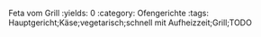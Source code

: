 Feta vom Grill
:yields: 0
:category: Ofengerichte
:tags: Hauptgericht;Käse;vegetarisch;schnell mit Aufheizzeit;Grill;TODO

